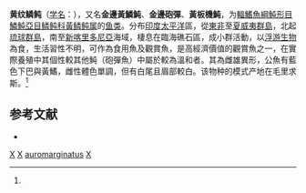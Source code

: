 {{Speciesbox
| taxon = Xanthichthys auromarginatus
| status = NE
| status_system = IUCN3.1
| image = 2005-03-01 - Gilded triggerfish.jpg
| binomial_authority = (Bennett, 1832)<ref name='id8781'>{{cite web| url =http://www.bioinfo.cn/db05/BjdwSpecies.php?action=view&id=8781| title =黄纹鳞鲀| work =《中国动物物种编目数据库》| publisher =中国科学院微生物研究所| author =中国科学院动物研究所| accessdate =2009-04-16| deadurl =yes| archiveurl =https://web.archive.org/web/20131203122335/http://www.bioinfo.cn/db05/BjdwSpecies.php?action=view| archivedate =2013-12-03}}</ref>
*''Balistes auromarginatus, Bennett, 1832''
}}

'''黄纹鳞鲀'''（[[学名|学名]]：{{lang|la|''Xanthichthys auromarginatus''}}），又名'''金邊黃鱗魨'''、'''金邊砲彈'''、'''黃板機魨'''，为[[輻鰭魚綱|輻鰭魚綱]][[魨形目|魨形目]][[鱗魨亞目|鱗魨亞目]][[鳞鲀科|鳞鲀科]][[黃鳞鲀属|黃鳞鲀属]]的[[鱼类|鱼类]]。分布[[印度|印度]][[太平洋|太平洋]]區，從[[東非|東非]]至[[夏威夷群島|夏威夷群島]]，北起[[琉球群島|琉球群島]]，南至[[新喀里多尼亞|新喀里多尼亞]]海域，棲息在臨海礁石區，成小群活動，以[[浮游生物|浮游生物]]為食，生活習性不明，可作為食用魚及觀賞魚，是高經濟價值的觀賞魚之一，在實際養殖中其個性較其他魨（砲彈魚）中屬於較為溫和者。其為雌雄異形，公魚有藍色下巴與黃鰭，雌性體色單調，但有白尾且眉部較白。该物种的模式产地在毛里求斯。<ref name='id8781'/>

== 参考文献 ==
{{reflist}}
* {{TaiBNET| zh=黃鱗魨 | id=382974 | binomial=Xanthichthys auromarginatus | authority=Bennett, 1832 | var= | accessdate=2013-01-24}}

{{鲀形目小作品}}
{{taxonbar}}
[[Category:食用魚|X]]
[[Category:觀賞魚|X]]
[[Category:黃鳞鲀属|auromarginatus]]
[[Category:1832年描述的鱼类|X]]